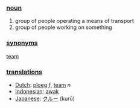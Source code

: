 === [[noun]] ===

#group of people operating a means of transport
#group of people working on something

=== [[synonym]]s ===

[[team]]

=== [[translation]]s ===
*[[Dutch]]: [[ploeg]] ''f'', [[team]] ''n''
*[[Indonesian]]: [[awak]]
*[[Japanese]]: [[クルー]] (kurū)